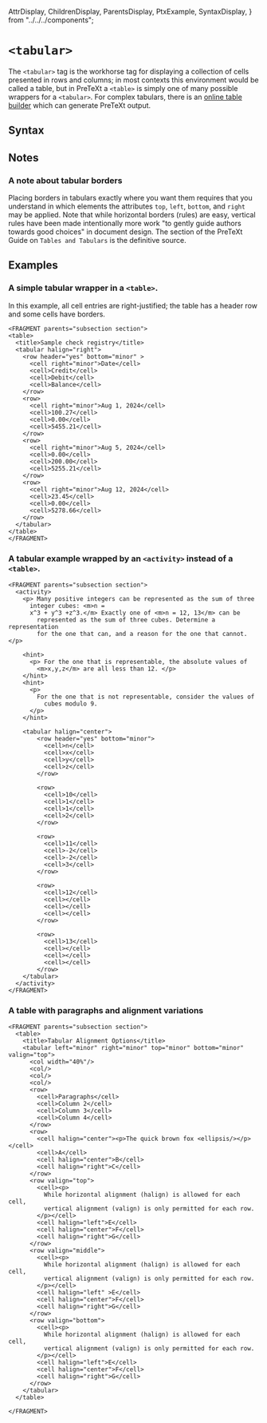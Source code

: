   AttrDisplay,
  ChildrenDisplay,
  ParentsDisplay,
  PtxExample,
  SyntaxDisplay,
} from "../../../components";

# `<tabular>`

The `<tabular>` tag is the workhorse tag for displaying a collection of cells
presented in rows and columns; in most contexts this environment would be
called a table, but in PreTeXt a `<table>` is simply one of many possible
wrappers for a `<tabular>`. For complex tabulars, there is an [online table
builder](https://www.latex-tables.com/) which can generate PreTeXt output.

## Syntax

<SyntaxDisplay name="tabular" />

## Notes

### A note about tabular borders

Placing borders in tabulars exactly where you want them requires that you
understand in which elements the attributes `top`, `left`, `bottom`, and
`right` may be applied. Note that while horizontal borders (rules)
 are easy, vertical rules have been made intentionally more work "to gently
 guide authors towards good choices" in document design.
The section of the PreTeXt Guide on `Tables and Tabulars`
is the definitive source.

## Examples

### A simple tabular wrapper in a `<table>`.

 In this example, all cell entries are right-justified; the table has a header
 row and some cells have borders.

  ```ptx-example
<FRAGMENT parents="subsection section">
  <table>
    <title>Sample check registry</title>
    <tabular halign="right">
      <row header="yes" bottom="minor" >
        <cell right="minor">Date</cell>
        <cell>Credit</cell>
        <cell>Debit</cell>
        <cell>Balance</cell>
      </row>
      <row>
        <cell right="minor">Aug 1, 2024</cell>
        <cell>100.27</cell>
        <cell>0.00</cell>
        <cell>5455.21</cell>
      </row>
      <row>
        <cell right="minor">Aug 5, 2024</cell>
        <cell>0.00</cell>
        <cell>200.00</cell>
        <cell>5255.21</cell>
      </row>
      <row>
        <cell right="minor">Aug 12, 2024</cell>
        <cell>23.45</cell>
        <cell>0.00</cell>
        <cell>5278.66</cell>
      </row>
    </tabular>
  </table>
</FRAGMENT>
```

### A tabular example wrapped by an `<activity>` instead of a `<table>`.

```ptx-example
<FRAGMENT parents="subsection section">
  <activity>
    <p> Many positive integers can be represented as the sum of three
      integer cubes: <m>n =
      x^3 + y^3 +z^3.</m> Exactly one of <m>n = 12, 13</m> can be
        represented as the sum of three cubes. Determine a representation
        for the one that can, and a reason for the one that cannot. </p>

    <hint>
      <p> For the one that is representable, the absolute values of
        <m>x,y,z</m> are all less than 12. </p>
    </hint>
    <hint>
      <p>
        For the one that is not representable, consider the values of
          cubes modulo 9.
      </p>
    </hint>

    <tabular halign="center">
        <row header="yes" bottom="minor">
          <cell>n</cell>
          <cell>x</cell>
          <cell>y</cell>
          <cell>z</cell>
        </row>

        <row>
          <cell>10</cell>
          <cell>1</cell>
          <cell>1</cell>
          <cell>2</cell>
        </row>

        <row>
          <cell>11</cell>
          <cell>-2</cell>
          <cell>-2</cell>
          <cell>3</cell>
        </row>

        <row>
          <cell>12</cell>
          <cell></cell>
          <cell></cell>
          <cell></cell>
        </row>

        <row>
          <cell>13</cell>
          <cell></cell>
          <cell></cell>
          <cell></cell>
        </row>
    </tabular>
  </activity>
</FRAGMENT>
```

### A table with paragraphs and alignment variations

```ptx-example
<FRAGMENT parents="subsection section">
  <table>
    <title>Tabular Alignment Options</title>
    <tabular left="minor" right="minor" top="minor" bottom="minor" valign="top">
      <col width="40%"/>
      <col/>
      <col/>
      <col/>
      <row>
        <cell>Paragraphs</cell>
        <cell>Column 2</cell>
        <cell>Column 3</cell>
        <cell>Column 4</cell>
      </row>
      <row>
        <cell halign="center"><p>The quick brown fox <ellipsis/></p></cell>
        <cell>A</cell>
        <cell halign="center">B</cell>
        <cell halign="right">C</cell>
      </row>
      <row valign="top">
        <cell><p>
          While horizontal alignment (halign) is allowed for each cell,
          vertical alignment (valign) is only permitted for each row.
        </p></cell>
        <cell halign="left">E</cell>
        <cell halign="center">F</cell>
        <cell halign="right">G</cell>
      </row>
      <row valign="middle">
        <cell><p>
          While horizontal alignment (halign) is allowed for each cell,
          vertical alignment (valign) is only permitted for each row.
        </p></cell>
        <cell halign="left" >E</cell>
        <cell halign="center">F</cell>
        <cell halign="right">G</cell>
      </row>
      <row valign="bottom">
        <cell><p>
          While horizontal alignment (halign) is allowed for each cell,
          vertical alignment (valign) is only permitted for each row.
        </p></cell>
        <cell halign="left">E</cell>
        <cell halign="center">F</cell>
        <cell halign="right">G</cell>
      </row>
    </tabular>
  </table>

</FRAGMENT>
```
